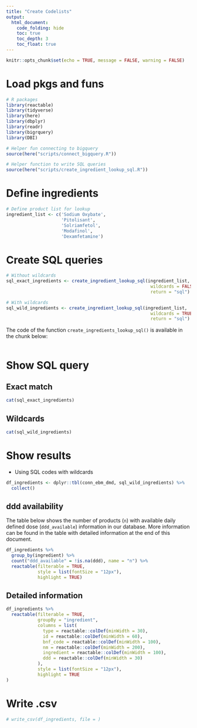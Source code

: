 ```yaml
---
title: "Create Codelists"
output:
  html_document:
    code_folding: hide
    toc: true
    toc_depth: 3
    toc_float: true
---
```


```r
knitr::opts_chunk$set(echo = TRUE, message = FALSE, warning = FALSE)
```

# Load pkgs and funs

```r
# R packages
library(reactable)
library(tidyverse)
library(here)
library(dbplyr)
library(readr)
library(bigrquery)
library(DBI)

# Helper fun connecting to bigquery
source(here("scripts/connect_bigquery.R"))

# Helper function to write SQL queries
source(here("scripts/create_ingredient_lookup_sql.R"))

```

# Define ingredients

```r
# Define product list for lookup
ingredient_list <- c('Sodium Oxybate', 
                     'Pitolisant', 
                     'Solriamfetol', 
                     'Modafinol', 
                     'Dexamfetamine')
```

# Create SQL queries

```r
# Without wildcards
sql_exact_ingredients <- create_ingredient_lookup_sql(ingredient_list, 
                                                       wildcards = FALSE,
                                                       return = "sql")

# With wildcards
sql_wild_ingredients <- create_ingredient_lookup_sql(ingredient_list, 
                                                       wildcards = TRUE,
                                                       return = "sql")
```

The code of the function `create_ingredients_lookup_sql()` is available in the chunk below:

```r

```

# Show SQL query

## Exact match

```r
cat(sql_exact_ingredients)
```

## Wildcards

```r
cat(sql_wild_ingredients)
```

# Show results

- Using SQL codes with wildcards 

```r
df_ingredients <- dplyr::tbl(conn_ebm_dmd, sql_wild_ingredients) %>% 
  collect()
```

## ddd availability

The table below shows the number of products (`n`) with available daily defined dose (`ddd_available`) information in our database.
More information can be found in the table with detailed information at the end of this document.

```r

df_ingredients %>% 
  group_by(ingredient) %>% 
  count("ddd_available" = !is.na(ddd), name = "n") %>% 
  reactable(filterable = TRUE,
            style = list(fontSize = "12px"),
            highlight = TRUE)
```

## Detailed information

```r

df_ingredients %>% 
  reactable(filterable = TRUE,
            groupBy = "ingredient",
            columns = list(
              type = reactable::colDef(minWidth = 30),
              id = reactable::colDef(minWidth = 60),
              bnf_code = reactable::colDef(minWidth = 100),
              nm = reactable::colDef(minWidth = 200),
              ingredient = reactable::colDef(minWidth = 100),
              ddd = reactable::colDef(minWidth = 30)
            ),
            style = list(fontSize = "12px"),
            highlight = TRUE
)
```

# Write .csv

```r
# write_csv(df_ingredients, file = )
```

